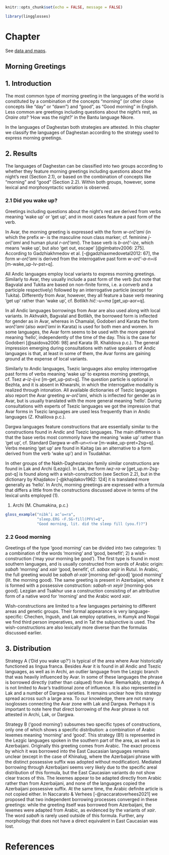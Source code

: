 ```r
knitr::opts_chunk$set(echo = FALSE, message = FALSE)

library(lingglosses)
```

# Chapter

See [data and maps](morning_greetings_map.html).

## Morning Greetings

## 1. Introduction

The most common type of morning greeting in the languages of the world is constituted by a combination of the concepts “morning” (or other close concepts like “day” or “dawn”) and “good”, as “Good morning” in English. Less common are greetings including questions about the night’s rest, as *Oraire ota?* ‘How was the night?’ in the Bantu language Nkore.

In the languages of Daghestan both strategies are attested. In this chapter we classify the languages of Daghestan according to the strategy used to express morning greetings.

## 2. Results

The languages of Daghestan can be classified into two groups according to whether they feature morning greetings including questions about the night’s rest (Section 2.1), or based on the combination of concepts like “morning” and “good” (Section 2.2). Within both groups, however, some lexical and morphosyntactic variation is observed.

### 2.1 Did you wake up?

Greetings including questions about the night’s rest are derived from verbs meaning ‘wake up’ or ‘get up’, and in most cases feature a past form of the verb. 

In Avar, the morning greeting is expressed with the form *w-orč’ami* (in which the prefix *w-* is the masculine noun class marker; cf. feminine *j-orč’ami* and human plural *r-orč’ami*). The base verb is *b-orč’-ize*, which means ‘wake up’, but also ‘get out, escape’ [@gimbatov2006: 275]. According to Gadzhiakhmedov et al.  [-@gadzhiaxmedovetal2012: 67], the form *w-orč’ami* is derived from the interrogative past form *w-orč’-a-n=iš* [m-wake_up-lv-pst=q].

All Andic languages employ local variants to express morning greetings. Similarly to Avar, they usually include a past form of the verb (but note that Bagvalal and Tukita are based on non-finite forms, i.e. a converb and a participle respectively) followed by an interrogative particle (except for Tukita). Differently from Avar, however, they all feature a base verb meaning ‘get up’ rather than ‘wake up’, cf. Botlikh *hičː-u=ma* [get_up-aor=q].

In all Andic languages borrowings from Avar are also used along with local variants. In Akhvakh, Bagvalal and Botlikh, the borrowed form is inflected for gender as in Avar, whereas in Chamalal, Godoberi and Karata the form *worč’ami* (also *warč’ami* in Karata) is used for both men and women. In some languages, the Avar form seems to be used with the more general meaning ‘hello’, independently of the time of the day. This is the case for Godoberi [@saidova2006: 98] and Karata (R. Khalidova p.c.). The general impression emerging during consultations with native speakers of Andic languages is that, at least in some of them, the Avar forms are gaining ground at the expense of local variants.

Similarly to Andic languages, Tsezic languages also employ interrogative past forms of verbs meaning ‘wake up’ to express morning greetings, cf. Tsez *ø-iz-ij=ɛ* [m-get_up-pst=q]. The question particle is optional in Bezhta, and it is absent in Khwarshi, in which the interrogative modality is realized through intonation. All available dictionaries of Tsezic languages also report the Avar greeting *w-orč’ami*, which is inflected for gender as in Avar, but is usually translated with the more general meaning ‘hello’. During consultations with experts of Tsezic languages we got the impression that Avar forms in Tsezic languages are used less frequently than in Andic languages (Z. Khalilova p.c.).

Dargwa languages feature constructions that are essentially similar to the constructions found in Andic and Tsezic languages. The main difference is that the base verbs most commonly have the meaning ‘wake up’ rather than ‘get up’, cf. Standard Dargwa *w-elħ-un=ri=w* [m-wake_up-pret=2sg=q]. Verbs meaning ‘get up’ are found in Kaitag (as an alternative to a form derived from the verb ‘wake up’) and in Tsudakhar.

In other groups of the Nakh-Daghestanian family similar constructions are found in Lak and Archi (Lezgic). In Lak, the form *iwz-ra-w* [get_up.m-2sg-pst-q] is found along with a wish-construction (see Section 2.2), but in the dictionary by Khajdakov [-@khajdakov1962: 124] it is translated more generally as ‘hello’. In Archi, morning greetings are expressed with a formula that differs a little from the constructions discussed above in terms of the lexical units employed (@one).

(@one) Archi (M. Chumakina, p.c.)
```r
gloss_example("nibk’i ac’u=ra",
              "sleep.ERG ‹F.SG›fill(PFV)=Q",
              "Good morning, lit. did the sleep fill (you.f)?")
```

### 2.2 Good morning

Greetings of the type ‘good morning’ can be divided into two categories: 1) a combination of the words ‘morning’ and ‘good, benefit’; 2) a wish-construction (‘may your morning be good’). The first type is found in most southern languages, and is usually constructed from words of Arabic origin: *sabaħ* ‘morning’ and *xair* ‘good, benefit’, cf. *sabax xajir* in Rutul. In Arabic, the full greeting would be *sabaħ al-xair* [morning def-good] ‘good morning’ (lit. the morning good). The same greeting is present in Azerbaijani, where it is formed with a possessive construction: *sabah-ın xeyir* [morning-pos good]. Lezgian and Tsakhur use a construction consisting of an attributive form of a native word for ‘morning’ and the Arabic word *xair*.

Wish-constructions are limited to a few languages pertaining to different areas and genetic groups. Their formal appearance is very language-specific: Chechen, Ingush, and Lak employ optatives, in Kumyk and Nogai we find third person imperatives, and in Tat the subjunctive is used. The wish-constructions are also lexically more diverse than the formulas discussed earlier.

## 3. Distribution

Strategy A (‘Did you wake up?’) is typical of the area where Avar historically functioned as lingua franca. Besides Avar it is found in all Andic and Tsezic languages, as well as in Archi, an outlier language from the Lezgic branch that was heavily influenced by Avar. In some of these languages the phrase is borrowed directly (rather than calqued) from Avar. Remarkably, strategy A is not limited to Avar’s traditional zone of influence. It is also represented in Lak and a number of Dargwa varieties. It remains unclear how this strategy spread across such a large area. To our knowledge, there are not many isoglosses connecting the Avar zone with Lak and Dargwa. Perhaps it is important to note here that direct borrowing of the Avar phrase is not attested in Archi, Lak, or Dargwa.

Strategy B (‘good morning’) subsumes two specific types of constructions, only one of which shows a specific distribution: a combination of Arabic lexemes meaning ‘morning’ and ‘good’. This strategy (B1) is represented in the Lezgic languages spoken in the southern part of the area, as well as in Azerbaijani. Originally this greeting comes from Arabic. The exact process by which it was borrowed into the East Caucasian languages remains unclear (except in the case of Khinalug, where the Azerbaijani phrase with the distinct possessive suffix was adopted without modification). Mediated borrowing through Azerbaijani seems very likely due to the specific areal distribution of this formula, but the East Caucasian variants do not show clear traces of this. The lexemes appear to be adapted directly from Arabic rather than from Azerbaijani, and none of the languages copied the Azerbaijani possessive suffix. At the same time, the Arabic definite article is not copied either. In Naccarato & Verhees [-@naccaratoverhees2021] we proposed that two independent borrowing processes converged in these greetings: while the greeting itself was borrowed from Azerbaijani, the lexemes were adapted from Arabic, as evidenced by the variants of *xair*. The word *sabaħ* is rarely used outside of this formula. Further, any morphology that does not have a direct equivalent in East Caucasian was lost.

# References


